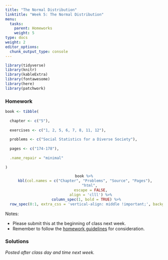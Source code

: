 ```yaml
---
title: "The Normal Distribution"
linktitle: "Week 5: The Normal Distribution"
menu:
  tasks:
    parent: Homeworks
    weight: 5
type: docs
weight: 2
editor_options: 
  chunk_output_type: console
---
```


```r
library(tidyverse)
library(knitr)
library(kableExtra)
library(fontawesome)
library(here)
library(patchwork)
```

<style>
span.boxed {
  border: 0px solid #FFFFFF;
  padding: 5px;
  color: #FFFFFF;
  background-color: #005b96;
  display: inline;
} 

table {
   margin-left: auto;
   margin-right: auto;
}

table thead th { border-bottom: 1px solid #ddd; 
}

th, td { padding: 5px; 
}

table > tbody > tr:hover > td, table > tbody > tr:hover > th {
  background-color: #ffffff;
}
</style>

### Homework
```r
book <- tibble(
  
  chapter <- c("5"),
  
  exercises <- c("1, 2, 5, 6, 7, 8, 11, 12"),
  
  problems <- c("Social Statistics for a Diverse Society"),
  
  pages <- c("174-178"),
  
  .name_repair = "minimal"
  
)
```

<center>
```r
book %>%
  kbl(col.names = c("Chapter", "Problems", "Source", "Pages"), 
      "html", 
      escape = FALSE,
      align = 'clll') %>%
  column_spec(1, bold = TRUE) %>%
  row_spec(0:1, extra_css = 'vertical-align: middle !important;', background = "#ffffff")
```
</center>

Notes: 

- Please submit this at the beginning of class next week.
- Remember to follow the [homework guidelines](/tasks/#homeworks) for consideration.

<!--
to the Submission Portal on [ecampus](https://ecampus.wvu.edu/){target="_blank"} by 11:59 PM next Wednesday.<br>
-->


### Solutions

*Posted after class day and time next week.*

<!--


### Week 5 Problem Set

```r
shading_geq <- function(x, lower_bound) {
  y = dnorm(x, mean = m, sd = stdev)
  y[x < lower_bound] <- NA
  return(y)
}

shading_leq <- function(x, upper_bound) {
  y = dnorm(x, mean = m, sd = stdev)
  y[x > upper_bound] <- NA
  return(y)
}

shading_beq <- function(x, lower_bound, upper_bound) {
  y = dnorm(x, mean = m, sd = stdev)
  y[x < lower_bound | x > upper_bound] <- NA
  return(y)
}

shading_neq <- function(x, lower_bound, upper_bound) {
  y = dnorm(x, mean = m, sd = stdev)
  y[x > lower_bound | x < upper_bound] <- NA
  return(y)
}
```


<details><summary>1</summary>
<p>

```r
m = 2.97
n = 1014
stdev = 3.00
```

```r
f <- function(x) n*x*pnorm(x)^(n-1)*dnorm(x) 
num <- integrate(f,-Inf,Inf) 
ci <- 2 * num$value

lb <- m - ci
ub <- m + ci

ll <- round(lb)
ul <- round(ub)
```

a. We are looking the area under the curve greater than $8$.
```r
test_point = 8

ggplot(data.frame(x = c(lb, ub)), aes(x = x)) + 
  stat_function(fun = dnorm, 
                args = list(mean = m, sd = stdev)) + 
  stat_function(fun = shading_geq, 
                args = list(lower_bound = test_point), 
                geom = "area", fill = "#3d8ba9", 
                alpha = 0.6,
                linetype = 2) +
  scale_x_continuous(breaks = seq(ll, ul, stdev),
                     limits = c(ll - stdev, ul + stdev)) + 
  geom_vline(xintercept = m, color = "#65737e") +
  theme_minimal(base_size = 22) +
  theme(panel.border = element_blank(), 
        panel.grid.major = element_blank(),
        panel.grid.minor = element_blank(),
        axis.title=element_blank(),
        axis.text.y=element_blank(),
        axis.ticks.y=element_blank()
        )
```
The $z$-score for a person who watches more than 8 hr/day is given by
\begin{aligned}
z &= \dfrac{8-2.97}{3.00}\\\\
&\approx 1.68
\end{aligned}
So <span class="boxed">$z \approx 1.68$</span>.

b. We are looking the area under the curve less than $5$.
```r
test_point = 5

ggplot(data.frame(x = c(lb, ub)), aes(x = x)) + 
  stat_function(fun = dnorm, args = list(mean = m, sd = stdev)) + 
  stat_function(fun = shading_leq, args = list(upper_bound = test_point), 
                geom = "area", fill = "#3d8ba9", alpha = 0.6) +
  scale_x_continuous(breaks = seq(ll, ul, stdev),
                     limits = c(ll - stdev, ul + stdev)) + 
  geom_vline(xintercept = m, color = "#65737e") +
  theme_minimal(base_size = 22) +
  theme(panel.border = element_blank(), 
        panel.grid.major = element_blank(),
        panel.grid.minor = element_blank(),
        axis.title=element_blank(),
        axis.text.y=element_blank(),
        axis.ticks.y=element_blank()
        )
```
The $z$-score for a person who watches less than 5 hr/day is given by
\begin{aligned}
z &= \dfrac{5-2.97}{3.00}\\\\
&\approx 0.68
\end{aligned}
So <span class="boxed">$z \approx 0.68$</span>. Since the area between $z=0.68$ and $z=0$ is $0.2517$, we have $0.5000+0.2517=0.7517$. This implies that $0.7517\cdot 1014 \approx$ <span class="boxed">$762$ or $763$ people watch television less than 5 hours/day</span>.

c. We have
\begin{aligned}
Y&=2.97+1\cdot 3\\
&= 5.97
\end{aligned}
implying that <span class="boxed">5.97</span> television hr/day corresponds to a $z$-score of $+1$.

d. We are looking at the area between $1$ and $6$.
```r
minimum = 1
maximum = 6

ggplot(data.frame(x = c(lb, ub)), aes(x = x)) + 
  stat_function(fun = dnorm, args = list(mean = m, sd = stdev)) + 
  stat_function(fun = shading_beq, args = list(lower_bound = minimum,
                                               upper_bound = maximum), 
                geom = "area", fill = "#3d8ba9", alpha = 0.6) +
  scale_x_continuous(breaks = seq(ll, ul, stdev),
                     limits = c(ll - stdev, ul + stdev)) + 
  geom_vline(xintercept = m, color = "#65737e") +
  theme_minimal(base_size = 22) +
  theme(panel.border = element_blank(), 
        panel.grid.major = element_blank(),
        panel.grid.minor = element_blank(),
        axis.title=element_blank(),
        axis.text.y=element_blank(),
        axis.ticks.y=element_blank()
        )
```
The $z$-score for a person who watches more than 1 hr/day is given by
\begin{aligned}
z &= \dfrac{1-2.97}{3.00}\\\\
&\approx -0.66
\end{aligned}
with the area between the mean and $z=0.66$ found to be $0.2454$.
<br>
The $z$-score for a person who watches less than 6 hr/day is given by
\begin{aligned}
z &= \dfrac{6-2.97}{3.00}\\\\
&\approx 1.01
\end{aligned}
with the area between the mean and $z=1.01$ found to be $0.3438$.<br><br>
So the percentage of people who watch between 1 hr/day and 6 hr/day of television can be found by $0.2454 + 0.3438 = 0.5892$, or about <span class="boxed">$59\%$</span>.

</p>
</details>

<details><summary>2</summary>
<p>

```r
m = 250
n = 220
stdev = 75
```

```r
f <- function(x) n*x*pnorm(x)^(n-1)*dnorm(x) 
num <- integrate(f,-Inf,Inf) 
ci <- 2 * num$value

lb <- m - ci
ub <- m + ci

ll <- round(lb)
ul <- round(ub)
```

a. The 95th percentile, or $0.9500$ is approximately equivalent to $z=1.65$. So the number of women needing shelter is
\begin{aligned}
Y&= 250+1.65\cdot 75\\
&= 373.75
\end{aligned}
or about $374$ women. Since this figure exceeds the total capacity of 350, there will <span class="boxed">not be enough space for all abused women on 95% of all nights</span>. at minimum, the city needs <span class="boxed">$374$</span> beds.

b. We are looking the area under the curve greater than $220$.
```r
test_point = 220

ggplot(data.frame(x = c(lb, ub)), aes(x = x)) + 
  stat_function(fun = dnorm, 
                args = list(mean = m, sd = stdev)) + 
  stat_function(fun = shading_geq, 
                args = list(lower_bound = test_point), 
                geom = "area", fill = "#3d8ba9", 
                alpha = 0.6,
                linetype = 2) +
  scale_x_continuous(breaks = seq(ll-round(3*stdev), ul+round(3*stdev), 40),
                     limits = c(ll -3*stdev, ul + 3*stdev)) + 
  geom_vline(xintercept = m, color = "#65737e") +
  theme_minimal(base_size = 22) +
  theme(panel.border = element_blank(), 
        panel.grid.major = element_blank(),
        panel.grid.minor = element_blank(),
        axis.title=element_blank(),
        axis.text.y=element_blank(),
        axis.ticks.y=element_blank()
        )
```
The $z$-score for exceeding the capacity is given by
\begin{aligned}
z &= \dfrac{220-250}{75}\\\\
&\approx -0.40
\end{aligned}
The area below this value is $0.3446$, so the area exceeding this is $1 – 0.3446 = 0.6554$, or about <span class="boxed">$66\%$ of all nights</span> the number of women seeking shelter will exceed the capacity of 220.  

</details>
</p>

<details><summary>5</summary>
<p>

a. We are looking at the area between $12$ and $16$ for the Working class.
```r
m = 12.03
n = 136
stdev = 3.24

f <- function(x) n*x*pnorm(x)^(n-1)*dnorm(x) 
num <- integrate(f,-Inf,Inf) 
ci <- 2 * num$value

lb <- m - ci
ub <- m + ci

ll <- round(lb)
ul <- round(ub)

minimum = 12
maximum = 16

ggplot(data.frame(x = c(lb, ub)), aes(x = x)) + 
  stat_function(fun = dnorm, args = list(mean = m, sd = stdev)) + 
  stat_function(fun = shading_beq, args = list(lower_bound = minimum,
                                               upper_bound = maximum), 
                geom = "area", fill = "#3d8ba9", alpha = 0.6) +
  scale_x_continuous(breaks = seq(ll-round(stdev), ul+round(stdev), 2),
                     limits = c(ll - stdev, ul + stdev)) + 
  geom_vline(xintercept = m, color = "#65737e") +
  theme_minimal(base_size = 22) +
  theme(panel.border = element_blank(), 
        panel.grid.major = element_blank(),
        panel.grid.minor = element_blank(),
        axis.title=element_blank(),
        axis.text.y=element_blank(),
        axis.ticks.y=element_blank()
        )
```
The $z$-score for a person with more than 12 years of education is given by
\begin{aligned}
z &= \dfrac{12-13.05}{2.77}\\\\
&\approx -0.38
\end{aligned}
with the area between the mean and $z=-0.38$ found to be $0.1480$.<br><br>
The $z$-score for a person who watches less than 16 years of education is given by
\begin{aligned}
z &= \dfrac{16-13.05}{2.77}\\\\
&\approx 1.06
\end{aligned}
with the area between the mean and $z=1.06$ found to be $0.3554$.<br><br> 
So the proportion of **working-class respondents** with 12–16 years of education can be found by $0.1480 + 0.3554 =$ <span class="boxed">$0.5034$</span>.<br><br>
We are still looking at the area between $12$ and $16$ for the Upper class.
```r
m = 15.48
n = 56
stdev = 2.76

f <- function(x) n*x*pnorm(x)^(n-1)*dnorm(x) 
num <- integrate(f,-Inf,Inf) 
ci <- 2 * num$value

lb <- m - ci
ub <- m + ci

ll <- round(lb)
ul <- round(ub)

minimum = 12
maximum = 16

ggplot(data.frame(x = c(lb, ub)), aes(x = x)) + 
  stat_function(fun = dnorm, args = list(mean = m, sd = stdev)) + 
  stat_function(fun = shading_beq, args = list(lower_bound = minimum,
                                               upper_bound = maximum), 
                geom = "area", fill = "#3d8ba9", alpha = 0.6) +
  scale_x_continuous(breaks = seq(ll-round(stdev), ul+round(stdev), 2),
                     limits = c(ll - stdev, ul + stdev)) + 
  geom_vline(xintercept = m, color = "#65737e") +
  theme_minimal(base_size = 22) +
  theme(panel.border = element_blank(), 
        panel.grid.major = element_blank(),
        panel.grid.minor = element_blank(),
        axis.title=element_blank(),
        axis.text.y=element_blank(),
        axis.ticks.y=element_blank()
        )
```
The $z$-score for a person with more than 12 years of education is given by
\begin{aligned}
z &= \dfrac{12-15.48}{2.76}\\\\
&\approx -1.26
\end{aligned}
with the area between the mean and $z=-1.26$ found to be $0.3962$.<br><br>
The $z$-score for a person who watches less than 16 years of education is given by
\begin{aligned}
z &= \dfrac{16-15.48}{2.67}\\\\
&\approx 0.19
\end{aligned}
with the area between the mean and $z=0.19$ found to be $0.0753$.<br><br>
So the proportion of **upper-class respondents** with 12–16 years of education can be found by $0.3962 + 0.0753 =$ <span class="boxed">$0.4715$</span>.

b. We are looking the area under the curve greater than $16$.
```r
m = 13.05
n = 636
stdev = 2.77

f <- function(x) n*x*pnorm(x)^(n-1)*dnorm(x) 
num <- integrate(f,-Inf,Inf) 
ci <- 2 * num$value

lb <- m - ci
ub <- m + ci

ll <- round(lb)
ul <- round(ub)

test_point = 16

ggplot(data.frame(x = c(lb, ub)), aes(x = x)) + 
  stat_function(fun = dnorm, 
                args = list(mean = m, sd = stdev)) + 
  stat_function(fun = shading_geq, 
                args = list(lower_bound = test_point), 
                geom = "area", fill = "#3d8ba9", 
                alpha = 0.6,
                linetype = 2) +
  scale_x_continuous(breaks = seq(ll-round(stdev), ul+round(stdev), 2),
                     limits = c(ll - stdev, ul + stdev)) + 
  geom_vline(xintercept = m, color = "#65737e") +
  theme_minimal(base_size = 22) +
  theme(panel.border = element_blank(), 
        panel.grid.major = element_blank(),
        panel.grid.minor = element_blank(),
        axis.title=element_blank(),
        axis.text.y=element_blank(),
        axis.ticks.y=element_blank()
        )
```
For working-class respondents, the $z$-score is given by
\begin{aligned}
z &= \dfrac{16-12.05}{2.77}\\\\
&\approx 1.06
\end{aligned}
The area between $z=1.06$ and the tail is $0.1446$ thus implying the probability of a **working-class respondent** having more than 16 years of education is <span class="boxed">$14.46\%$</span>.<br><br>
For middle-class respondents, the $z$-score is given by
\begin{aligned}
z &= \dfrac{16-14.56}{2.95}\\\\
&\approx 0.49
\end{aligned}
The area between $z=0.49$ and the tail is $0.3121$ thus implying the probability of a **middle-class respondent** having more than 16 years of education is <span class="boxed">$31.21\%$</span>.

c. We are looking the area under the curve less than $10$.
```r
m = 12.03
n = 136
stdev = 3.24

f <- function(x) n*x*pnorm(x)^(n-1)*dnorm(x) 
num <- integrate(f,-Inf,Inf) 
ci <- 2 * num$value

lb <- m - ci
ub <- m + ci

ll <- round(lb)
ul <- round(ub)

test_point = 10

ggplot(data.frame(x = c(lb, ub)), aes(x = x)) + 
  stat_function(fun = dnorm, 
                args = list(mean = m, sd = stdev)) + 
  stat_function(fun = shading_leq, 
                args = list(upper_bound = test_point), 
                geom = "area", fill = "#3d8ba9", 
                alpha = 0.6,
                linetype = 2) +
  scale_x_continuous(breaks = seq(ll-round(1.5*stdev), ul+round(1.5*stdev), 2),
                     limits = c(ll - 1.5*stdev, ul + 1.5*stdev)) + 
  geom_vline(xintercept = m, color = "#65737e") +
  theme_minimal(base_size = 22) +
  theme(panel.border = element_blank(), 
        panel.grid.major = element_blank(),
        panel.grid.minor = element_blank(),
        axis.title=element_blank(),
        axis.text.y=element_blank(),
        axis.ticks.y=element_blank()
        )
```
For middle-class respondents, the $z$-score is given by
\begin{aligned}
z &= \dfrac{16-14.56}{2.95}\\\\
&\approx 0.49
\end{aligned}
The area beyond $z=0.63$ and the tail is $0.2643$ thus implying the probability of a **lower-class respondent** having more less 10 years of education is <span class="boxed">$26.43\%$</span>.

</details>
</p>

<details><summary>6</summary>
<p>

```r
m = 536
n = 2136539
stdev = 102
```

```r
f <- function(x) n*x*pnorm(x)^(n-1)*dnorm(x) 
num <- integrate(f,-Inf,Inf) 
ci <- 2 * num$value

lb <- m - ci
ub <- m + ci

ll <- round(lb)
ul <- round(ub)
```

a. We are looking the area under the curve greater than $625$.
```r
test_point = 625

ggplot(data.frame(x = c(lb, ub)), aes(x = x)) + 
  stat_function(fun = dnorm, 
                args = list(mean = m, sd = stdev)) + 
  stat_function(fun = shading_geq, 
                args = list(lower_bound = test_point), 
                geom = "area", fill = "#3d8ba9", 
                alpha = 0.6,
                linetype = 2) +
  scale_x_continuous(breaks = seq(ll-round(3*stdev), ul+round(3*stdev), 100),
                     limits = c(ll - 3*stdev, ul + 3*stdev)) + 
  geom_vline(xintercept = m, color = "#65737e") +
  theme_minimal(base_size = 22) +
  theme(panel.border = element_blank(), 
        panel.grid.major = element_blank(),
        panel.grid.minor = element_blank(),
        axis.title=element_blank(),
        axis.text.y=element_blank(),
        axis.ticks.y=element_blank()
        )
```
For these high school graduates, the $z$-score is given by
\begin{aligned}
z &= \dfrac{625-536}{102}\\\\
&\approx 0.87
\end{aligned}
The area beyond $z=0.87$ and the tail is $0.1992$ thus implying the probability that a **high school graduate** having earning a score of more than 625 is <span class="boxed">$19.92\%$</span>.

b. We are looking the area under the curve between than $400$ and $625$.
```r
minimum = 400
maximum = 625

ggplot(data.frame(x = c(lb, ub)), aes(x = x)) + 
  stat_function(fun = dnorm, 
                args = list(mean = m, sd = stdev)) + 
 stat_function(fun = shading_beq, args = list(lower_bound = minimum,
                                              upper_bound = maximum), 
               geom = "area", 
               fill = "#3d8ba9", 
               alpha = 0.6,
               linetype = 2) +
  scale_x_continuous(breaks = seq(ll-round(3*stdev), ul+round(3*stdev), 100),
                     limits = c(ll - 3*stdev, ul + 3*stdev)) + 
  geom_vline(xintercept = m, color = "#65737e") +
  theme_minimal(base_size = 22) +
  theme(panel.border = element_blank(), 
        panel.grid.major = element_blank(),
        panel.grid.minor = element_blank(),
        axis.title=element_blank(),
        axis.text.y=element_blank(),
        axis.ticks.y=element_blank()
        )
```
For these high school graduates, the $z$-score for 625 is given by
\begin{aligned}
z &= \dfrac{625-536}{102}\\\\
&\approx 0.87
\end{aligned}
The area between the mean and $z=0.87$ is $0.3087$.<br><br>
For these high school graduates, the $z$-score for 400 is given by
\begin{aligned}
z &= \dfrac{400-536}{102}\\\\
&\approx -1.33
\end{aligned}
The area between$z=-1.33$ and the mean is $0.4082$.<br><br>
Summing these proportions yields $0.3087+0.4082=0.7168$, or <span class="boxed">$71.68\%$</span> of the high school graduates earned a score between 400 and 625.

c. The 20th percentile, or $0.2000$ is equivalent to $z=-0.84$. Thus the SAT ERW equivalency can be found by $536-0.84\cdot 102=450.32$, or a score of <span class="boxed">$450$</span>.

</details>
</p>

<details><summary>7</summary>
<p>

```r
m = 100
n = 1000000
stdev = 15
```

```r
f <- function(x) n*x*pnorm(x)^(n-1)*dnorm(x) 
num <- integrate(f,-Inf,Inf) 
ci <- 2 * num$value

lb <- m - ci
ub <- m + ci

ll <- round(lb)
ul <- round(ub)
```

a. We have 
\begin{aligned}
z &= \dfrac{150-100}{15}
&\approx 3.33
\end{aligned}
or <span class="boxed">$z\approx 3.33$</span>.

b. We are looking the area under the curve greater than $150$.
```r
test_point = 150

ggplot(data.frame(x = c(lb, ub)), aes(x = x)) + 
  stat_function(fun = dnorm, 
                args = list(mean = m, sd = stdev)) + 
  stat_function(fun = shading_geq, 
                args = list(lower_bound = test_point), 
                geom = "area", fill = "#3d8ba9", 
                alpha = 0.8,
                linetype = 2) +
  scale_x_continuous(breaks = seq(ll-round(3*stdev), ul+round(3*stdev), 20),
                     limits = c(ll - 3.1*stdev, ul + 3.1*stdev)) + 
  geom_vline(xintercept = m, color = "#65737e") +
  theme_minimal(base_size = 22) +
  theme(panel.border = element_blank(), 
        panel.grid.major = element_blank(),
        panel.grid.minor = element_blank(),
        axis.title=element_blank(),
        axis.text.y=element_blank(),
        axis.ticks.y=element_blank()
        )
```
The area beyond $z=3.33$ is $0.0004$ implying that the percentage of scores above 150 is <span class="boxed">$0.04\%$</span>^[Which is the reason you don't notice any shading in the plot]. 

c. We are looking at the area between $85$ and $150$.
```r
minimum = 85
maximum = 150

ggplot(data.frame(x = c(lb, ub)), aes(x = x)) + 
  stat_function(fun = dnorm, args = list(mean = m, sd = stdev)) + 
  stat_function(fun = shading_beq, args = list(lower_bound = minimum,
                                               upper_bound = maximum), 
                geom = "area", fill = "#3d8ba9", alpha = 0.6) +
  scale_x_continuous(seq(ll-round(3*stdev), ul+round(3*stdev), 20),
                      limits = c(ll - 3.1*stdev, ul + 3.1*stdev)) + 
  geom_vline(xintercept = m, color = "#65737e") +
  theme_minimal(base_size = 22) +
  theme(panel.border = element_blank(), 
        panel.grid.major = element_blank(),
        panel.grid.minor = element_blank(),
        axis.title=element_blank(),
        axis.text.y=element_blank(),
        axis.ticks.y=element_blank()
        )
```
The $z$-score for a score of 85 is
\begin{aligned}
z &= \dfrac{85-100}{15}\\\\
&\approx -1
\end{aligned}
with the area between $z=-1$ and the mean found to be $0.3413$.
<br>
The $z$-score for a score of 150 is
\begin{aligned}
z &= \dfrac{150-100}{15}
&\approx 3.33
\end{aligned}
with the area between the mean and $z=3.33$ found to be $0.4996$.<br><br>
So the $0.3413 + 0.4996 = 0.8409$, or about <span class="boxed">$84\%$</span> of scores fall between $85$ and $150$.

d. Scoring in the 95th percentile means that 95% of the sample scored below this level. This outcome can be calculated by $100 + 1.65\cdot 15 = 124.75$. So the IQ score that is associated with the 95th percentile is <span class="boxed">$124.75$</span>.

</details>
</p>


<details><summary>8</summary>
<p>

```r
m = 531
n = 2136539
stdev = 114
```

```r
f <- function(x) n*x*pnorm(x)^(n-1)*dnorm(x) 
num <- integrate(f,-Inf,Inf) 
ci <- 2 * num$value

lb <- m - ci
ub <- m + ci

ll <- round(lb)
ul <- round(ub)
```

a. We are looking the area under the curve less than $400$.
```r
test_point = 400

ggplot(data.frame(x = c(lb, ub)), aes(x = x)) + 
  stat_function(fun = dnorm, 
                args = list(mean = m, sd = stdev)) + 
  stat_function(fun = shading_leq, 
                args = list(upper_bound = test_point), 
                geom = "area", fill = "#3d8ba9", 
                alpha = 0.6,
                linetype = 2) +
  scale_x_continuous(breaks = seq(ll-round(3*stdev), ul+round(3*stdev), 100),
                     limits = c(ll - 3*stdev, ul + 3*stdev)) + 
  geom_vline(xintercept = m, color = "#65737e") +
  theme_minimal(base_size = 22) +
  theme(panel.border = element_blank(), 
        panel.grid.major = element_blank(),
        panel.grid.minor = element_blank(),
        axis.title=element_blank(),
        axis.text.y=element_blank(),
        axis.ticks.y=element_blank()
        )
```
For these high school graduates, the $z$-score is given by
\begin{aligned}
z &= \dfrac{400-531}{114}\\\\
&\approx -1.15
\end{aligned}
The area beyond $z=-1.15$ and the tail is $0.1251$ thus implying that about <span class="boxed">$12.51\%$</span>of **high school graduates** hearned a score less than 400.

b. We are looking the area under the curve between than $600$ and $700$.
```r
minimum = 600
maximum = 700

ggplot(data.frame(x = c(lb, ub)), aes(x = x)) + 
  stat_function(fun = dnorm, 
                args = list(mean = m, sd = stdev)) + 
 stat_function(fun = shading_beq, args = list(lower_bound = minimum,
                                              upper_bound = maximum), 
               geom = "area", 
               fill = "#3d8ba9", 
               alpha = 0.6,
               linetype = 2) +
  scale_x_continuous(breaks = seq(ll-round(3*stdev), ul+round(3*stdev), 100),
                     limits = c(ll - 3*stdev, ul + 3*stdev)) + 
  geom_vline(xintercept = m, color = "#65737e") +
  theme_minimal(base_size = 22) +
  theme(panel.border = element_blank(), 
        panel.grid.major = element_blank(),
        panel.grid.minor = element_blank(),
        axis.title=element_blank(),
        axis.text.y=element_blank(),
        axis.ticks.y=element_blank()
        )
```
For these high school graduates, the $z$-score for 600 is given by
\begin{aligned}
z &= \dfrac{600-531}{114}\\\\   
&\approx 0.61
\end{aligned}
The area between the mean and $z=0.61$ is $0.2291$.<br><br>
For these high school graduates, the $z$-score for 700 is given by
\begin{aligned}
z &= \dfrac{700-531}{114}\\\\
&\approx 1.48
\end{aligned}
The area between $z=1.48$ and the mean is $0.4306$.<br><br>
Subtracting these proportions yields $0.4306-0.2291=0.2015$, or <span class="boxed">$20.15\%$</span> of the high school graduates earned a score between 600 and 700

c. For an earned score of $725$ which is greater than the mean, we have
```r
test_point = 725

ggplot(data.frame(x = c(lb, ub)), aes(x = x)) + 
  stat_function(fun = dnorm, 
                args = list(mean = m, sd = stdev)) + 
  stat_function(fun = shading_geq, 
                args = list(lower_bound = test_point), 
                geom = "area", fill = "#3d8ba9", 
                alpha = 0.8,
                linetype = 2) +
  scale_x_continuous(breaks = seq(ll-round(3*stdev), ul+round(3*stdev), 100),
                     limits = c(ll - 3.1*stdev, ul + 3.1*stdev)) + 
  geom_vline(xintercept = m, color = "#65737e") +
  theme_minimal(base_size = 22) +
  theme(panel.border = element_blank(), 
        panel.grid.major = element_blank(),
        panel.grid.minor = element_blank(),
        axis.title=element_blank(),
        axis.text.y=element_blank(),
        axis.ticks.y=element_blank()
        )
```
From this we can calculate the $z$-score as 
\begin{aligned}
z &= \dfrac{725-531}{114}\\\\   
&\approx 1.70
\end{aligned}
The area beyond $z=1.70$ is $0.0466$. So the percentile rank may be found by 
$1.000-0.0466 = 0.9535$, or $95.35\%$ which implies the <span class="boxed">96th percentile</span>.

</details>
</p>

<details><summary>11</summary>
<p>

```r
m = 983
n = 1000
stdev = 33
```

```r
f <- function(x) n*x*pnorm(x)^(n-1)*dnorm(x) 
num <- integrate(f,-Inf,Inf) 
ci <- 2 * num$value

lb <- m - ci
ub <- m + ci

ll <- round(lb)
ul <- round(ub)
```

a. For an earned score of $990$ which is greater than the mean, we have
```r
test_point = 990

ggplot(data.frame(x = c(lb, ub)), aes(x = x)) + 
  stat_function(fun = dnorm, 
                args = list(mean = m, sd = stdev)) + 
  stat_function(fun = shading_geq, 
                args = list(lower_bound = test_point), 
                geom = "area", fill = "#3d8ba9", 
                alpha = 0.8,
                linetype = 2) +
  scale_x_continuous(breaks = seq(ll-round(3*stdev), ul+round(3*stdev), 20),
                     limits = c(ll - 3.1*stdev, ul + 3.1*stdev)) + 
  geom_vline(xintercept = m, color = "#65737e") +
  theme_minimal(base_size = 22) +
  theme(panel.border = element_blank(), 
        panel.grid.major = element_blank(),
        panel.grid.minor = element_blank(),
        axis.title=element_blank(),
        axis.text.y=element_blank(),
        axis.ticks.y=element_blank()
        )
```
From this we can calculate the $z$-score as 
\begin{aligned}
z &= \dfrac{990-981}{27.3}\\\\   
&\approx 0.33
\end{aligned}
The area beyond $z=0.33$ is $0.3707$. So the percentile rank may be found by 
$1.000-0.3707 = 0.6293$, or $62.93\%$ which implies the 62nd percentile. So the team is <span class="boxed">not in the upper quartile</span>.

b. For the top 25%, or $0.0025$, the area beyond $z$ is approximated by $z = 0.67$. The cutoff score is then $981+0.67\cdot 27.3\approx$ <span class="boxed">$999.29$</span>.

c. As noted above, <span class="boxed">$z = 0.67$</span>.

</details>
</p>

<details><summary>12</summary>
<p>

a. For **Team A** an ***eligibility criterion*** score of $971$ is given by
```r
m = 983
n = 1000
stdev = 33

f <- function(x) n*x*pnorm(x)^(n-1)*dnorm(x) 
num <- integrate(f,-Inf,Inf) 
ci <- 2 * num$value

lb <- m - ci
ub <- m + ci

ll <- round(lb)
ul <- round(ub)

test_point = 971

ggplot(data.frame(x = c(lb, ub)), aes(x = x)) + 
  stat_function(fun = dnorm, 
                args = list(mean = m, sd = stdev)) + 
  stat_function(fun = shading_geq, 
                args = list(lower_bound = test_point), 
                geom = "area", fill = "#3d8ba9", 
                alpha = 0.8,
                linetype = 2) +
  scale_x_continuous(breaks = seq(ll-round(3*stdev), ul+round(3*stdev), 40),
                     limits = c(ll - 3.1*stdev, ul + 3.1*stdev)) + 
  geom_vline(xintercept = m, color = "#65737e") +
  theme_minimal(base_size = 22) +
  theme(panel.border = element_blank(), 
        panel.grid.major = element_blank(),
        panel.grid.minor = element_blank(),
        axis.title=element_blank(),
        axis.text.y=element_blank(),
        axis.ticks.y=element_blank()
        )
```
From this we can calculate the $z$-score as 
\begin{aligned}
z &= \dfrac{971-983}{33}\\\\   
&\approx -0.36
\end{aligned}
For **Team A** a ***retention criterion*** score of $958$ is given by
```r
m = 976
n = 1000
stdev = 34.9

f <- function(x) n*x*pnorm(x)^(n-1)*dnorm(x) 
num <- integrate(f,-Inf,Inf) 
ci <- 2 * num$value

lb <- m - ci
ub <- m + ci

ll <- round(lb)
ul <- round(ub)

test_point = 958

ggplot(data.frame(x = c(lb, ub)), aes(x = x)) + 
  stat_function(fun = dnorm, 
                args = list(mean = m, sd = stdev)) + 
  stat_function(fun = shading_geq, 
                args = list(lower_bound = test_point), 
                geom = "area", fill = "#3d8ba9", 
                alpha = 0.8,
                linetype = 2) +
  scale_x_continuous(breaks = seq(ll-round(3*stdev), ul+round(3*stdev), 40),
                     limits = c(ll - 3.1*stdev, ul + 3.1*stdev)) + 
  geom_vline(xintercept = m, color = "#65737e") +
  theme_minimal(base_size = 22) +
  theme(panel.border = element_blank(), 
        panel.grid.major = element_blank(),
        panel.grid.minor = element_blank(),
        axis.title=element_blank(),
        axis.text.y=element_blank(),
        axis.ticks.y=element_blank()
        )
```
From this we can calculate the $z$-score as 
\begin{aligned}
z &= \dfrac{958-976}{34.9}\\\\   
&\approx -0.52
\end{aligned}
For **Team B** an ***eligibility criterion*** score of $987$ is given by
```r
m = 983
n = 1000
stdev = 33

f <- function(x) n*x*pnorm(x)^(n-1)*dnorm(x) 
num <- integrate(f,-Inf,Inf) 
ci <- 2 * num$value

lb <- m - ci
ub <- m + ci

ll <- round(lb)
ul <- round(ub)

test_point = 987

ggplot(data.frame(x = c(lb, ub)), aes(x = x)) + 
  stat_function(fun = dnorm, 
                args = list(mean = m, sd = stdev)) + 
  stat_function(fun = shading_geq, 
                args = list(lower_bound = test_point), 
                geom = "area", fill = "#3d8ba9", 
                alpha = 0.8,
                linetype = 2) +
  scale_x_continuous(breaks = seq(ll-round(3*stdev), ul+round(3*stdev), 40),
                     limits = c(ll - 3.1*stdev, ul + 3.1*stdev)) + 
  geom_vline(xintercept = m, color = "#65737e") +
  theme_minimal(base_size = 22) +
  theme(panel.border = element_blank(), 
        panel.grid.major = element_blank(),
        panel.grid.minor = element_blank(),
        axis.title=element_blank(),
        axis.text.y=element_blank(),
        axis.ticks.y=element_blank()
        )
```
From this we can calculate the $z$-score as 
\begin{aligned}
z &= \dfrac{987-983}{33}\\\\   
&\approx 0.12
\end{aligned}
For **Team B** a ***retention criterion*** score of $970$ is given by
```r
m = 976
n = 1000
stdev = 34.9

f <- function(x) n*x*pnorm(x)^(n-1)*dnorm(x) 
num <- integrate(f,-Inf,Inf) 
ci <- 2 * num$value

lb <- m - ci
ub <- m + ci

ll <- round(lb)
ul <- round(ub)

test_point = 970

ggplot(data.frame(x = c(lb, ub)), aes(x = x)) + 
  stat_function(fun = dnorm, 
                args = list(mean = m, sd = stdev)) + 
  stat_function(fun = shading_geq, 
                args = list(lower_bound = test_point), 
                geom = "area", fill = "#3d8ba9", 
                alpha = 0.8,
                linetype = 2) +
  scale_x_continuous(breaks = seq(ll-round(3*stdev), ul+round(3*stdev), 40),
                     limits = c(ll - 3.1*stdev, ul + 3.1*stdev)) + 
  geom_vline(xintercept = m, color = "#65737e") +
  theme_minimal(base_size = 22) +
  theme(panel.border = element_blank(), 
        panel.grid.major = element_blank(),
        panel.grid.minor = element_blank(),
        axis.title=element_blank(),
        axis.text.y=element_blank(),
        axis.ticks.y=element_blank()
        )
```
From this we can calculate the $z$-score as 
\begin{aligned}
z &= \dfrac{970-976}{34.9}\\\\   
&\approx -0.17
\end{aligned}
So <span class="boxed">Team B is better on both eligibility and retention than Team A</span>. 

b. For **Team B** a ***retention criterion*** score of $z=-0.17$ is below the mean and the corresponding proportion can be viewed by
```r
m = 976
n = 1000
stdev = 34.9

f <- function(x) n*x*pnorm(x)^(n-1)*dnorm(x) 
num <- integrate(f,-Inf,Inf) 
ci <- 2 * num$value

lb <- m - ci
ub <- m + ci

ll <- round(lb)
ul <- round(ub)

test_point = 970

ggplot(data.frame(x = c(lb, ub)), aes(x = x)) + 
  stat_function(fun = dnorm, 
                args = list(mean = m, sd = stdev)) + 
  stat_function(fun = shading_leq, 
                args = list(upper_bound = test_point), 
                geom = "area", fill = "#3d8ba9", 
                alpha = 0.8,
                linetype = 2) +
  scale_x_continuous(breaks = seq(ll-round(3*stdev), ul+round(3*stdev), 40),
                     limits = c(ll - 3.1*stdev, ul + 3.1*stdev)) + 
  geom_vline(xintercept = m, color = "#65737e") +
  theme_minimal(base_size = 22) +
  theme(panel.border = element_blank(), 
        panel.grid.major = element_blank(),
        panel.grid.minor = element_blank(),
        axis.title=element_blank(),
        axis.text.y=element_blank(),
        axis.ticks.y=element_blank()
        )
```
which is the area between $z$ and the tail, or <span class="boxed">$0.4325$</span>.

c. For **Team A** an ***eligibility criterion*** score of $z=-0.36$ is below the mean and the corresponding proportion can be viewed by
```r
m = 983
n = 1000
stdev = 33

f <- function(x) n*x*pnorm(x)^(n-1)*dnorm(x) 
num <- integrate(f,-Inf,Inf) 
ci <- 2 * num$value

lb <- m - ci
ub <- m + ci

ll <- round(lb)
ul <- round(ub)

test_point = 971

ggplot(data.frame(x = c(lb, ub)), aes(x = x)) + 
  stat_function(fun = dnorm, 
                args = list(mean = m, sd = stdev)) + 
  stat_function(fun = shading_leq, 
                args = list(upper_bound = test_point), 
                geom = "area", fill = "#3d8ba9", 
                alpha = 0.8,
                linetype = 2) +
  scale_x_continuous(breaks = seq(ll-round(3*stdev), ul+round(3*stdev), 40),
                     limits = c(ll - 3.1*stdev, ul + 3.1*stdev)) + 
  geom_vline(xintercept = m, color = "#65737e") +
  theme_minimal(base_size = 22) +
  theme(panel.border = element_blank(), 
        panel.grid.major = element_blank(),
        panel.grid.minor = element_blank(),
        axis.title=element_blank(),
        axis.text.y=element_blank(),
        axis.ticks.y=element_blank()
        )
```
which is the area between $z$ and the tail, or $0.3594$ implying about the <span class="boxed">35th percentile</span>.

</details>
</p>
-->
